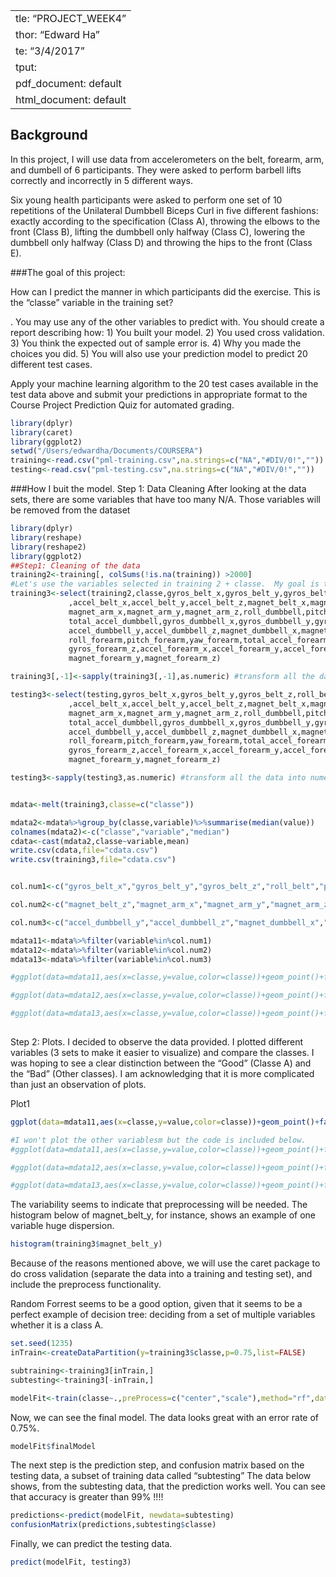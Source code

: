   ---
title: "PROJECT_WEEK4"
author: "Edward Ha"
date: "3/4/2017"
output:
  pdf_document: default
  html_document: default
---
## Background
  In this project, I will use data from accelerometers on the belt, forearm, arm, and dumbell of 6 participants. They were asked to perform barbell lifts correctly and incorrectly in 5 different ways. 

Six young health participants were asked to perform one set of 10 repetitions of the Unilateral Dumbbell Biceps Curl in five different fashions: exactly according to the specification (Class A), throwing the elbows to the front (Class B), lifting the dumbbell only halfway (Class C), lowering the dumbbell only halfway (Class D) and throwing the hips to the front (Class E).

###The goal of this project:

How can I predict the manner in which participants did the exercise. This is the "classe" variable in the training set?  

. You may use any of the other variables to predict with. You should create a report describing how:
1) You built your model.
2) You used cross validation.
3) You think the expected out of sample error is.
4) Why you made the choices you did. 
5) You will also use your prediction model to predict 20 different test cases.

Apply your machine learning algorithm to the 20 test cases available in the test data above and submit your predictions in appropriate format to the Course Project Prediction Quiz for automated grading.


```r
library(dplyr)
library(caret)
library(ggplot2)
setwd("/Users/edwardha/Documents/COURSERA")
training<-read.csv("pml-training.csv",na.strings=c("NA","#DIV/0!",""))
testing<-read.csv("pml-testing.csv",na.strings=c("NA","#DIV/0!",""))


```

###How I buit the model.
Step 1: Data Cleaning
After looking at the data sets, there are some variables that have too many N/A.  Those variables will be removed from the dataset 
```r
library(dplyr)
library(reshape)
library(reshape2)
library(ggplot2)
##Step1: Cleaning of the data
training2<-training[, colSums(!is.na(training)) >2000]
#Let's use the variables selected in training 2 + classe.  My goal is to plot variables and see if I can see a difference between classe A and the other classes.
training3<-select(training2,classe,gyros_belt_x,gyros_belt_y,gyros_belt_z,roll_belt,pitch_belt,yaw_belt
             ,accel_belt_x,accel_belt_y,accel_belt_z,magnet_belt_x,magnet_belt_y,magnet_belt_z,
             magnet_arm_x,magnet_arm_y,magnet_arm_z,roll_dumbbell,pitch_dumbbell,yaw_dumbbell,
             total_accel_dumbbell,gyros_dumbbell_x,gyros_dumbbell_y,gyros_dumbbell_z,accel_dumbbell_x,
             accel_dumbbell_y,accel_dumbbell_z,magnet_dumbbell_x,magnet_dumbbell_y,magnet_dumbbell_z,
             roll_forearm,pitch_forearm,yaw_forearm,total_accel_forearm,gyros_forearm_x,gyros_forearm_y,
             gyros_forearm_z,accel_forearm_x,accel_forearm_y,accel_forearm_z,magnet_forearm_x,
             magnet_forearm_y,magnet_forearm_z)

training3[,-1]<-sapply(training3[,-1],as.numeric) #transform all the data into numeric.

testing3<-select(testing,gyros_belt_x,gyros_belt_y,gyros_belt_z,roll_belt,pitch_belt,yaw_belt
             ,accel_belt_x,accel_belt_y,accel_belt_z,magnet_belt_x,magnet_belt_y,magnet_belt_z,
             magnet_arm_x,magnet_arm_y,magnet_arm_z,roll_dumbbell,pitch_dumbbell,yaw_dumbbell,
             total_accel_dumbbell,gyros_dumbbell_x,gyros_dumbbell_y,gyros_dumbbell_z,accel_dumbbell_x,
             accel_dumbbell_y,accel_dumbbell_z,magnet_dumbbell_x,magnet_dumbbell_y,magnet_dumbbell_z,
             roll_forearm,pitch_forearm,yaw_forearm,total_accel_forearm,gyros_forearm_x,gyros_forearm_y,
             gyros_forearm_z,accel_forearm_x,accel_forearm_y,accel_forearm_z,magnet_forearm_x,
             magnet_forearm_y,magnet_forearm_z)

testing3<-sapply(testing3,as.numeric) #transform all the data into numeric.


mdata<-melt(training3,classe=c("classe"))

mdata2<-mdata%>%group_by(classe,variable)%>%summarise(median(value))
colnames(mdata2)<-c("classe","variable","median")
cdata<-cast(mdata2,classe~variable,mean)
write.csv(cdata,file="cdata.csv")
write.csv(training3,file="cdata.csv")


col.num1<-c("gyros_belt_x","gyros_belt_y","gyros_belt_z","roll_belt","pitch_belt","yaw_belt","accel_belt_x","accel_belt_y","accel_belt_z","magnet_belt_x","magnet_belt_y")

col.num2<-c("magnet_belt_z","magnet_arm_x","magnet_arm_y","magnet_arm_z","roll_dumbbell","pitch_dumbbell","yaw_dumbbell","total_accel_dumbbell","gyros_dumbbell_x","gyros_dumbbell_y","gyros_dumbbell_z","accel_dumbbell_x")

col.num3<-c("accel_dumbbell_y","accel_dumbbell_z","magnet_dumbbell_x","magnet_dumbbell_y","magnet_dumbbell_z","roll_forearm","pitch_forearm","yaw_forearm","total_accel_forearm","gyros_forearm_x","gyros_forearm_y","gyros_forearm_z","accel_forearm_x","accel_forearm_y","accel_forearm_z","magnet_forearm_x","magnet_forearm_y","magnet_forearm_z")

mdata11<-mdata%>%filter(variable%in%col.num1)
mdata12<-mdata%>%filter(variable%in%col.num2)
mdata13<-mdata%>%filter(variable%in%col.num3)

#ggplot(data=mdata11,aes(x=classe,y=value,color=classe))+geom_point()+facet_grid(.~variable)

#ggplot(data=mdata12,aes(x=classe,y=value,color=classe))+geom_point()+facet_grid(.~variable)

#ggplot(data=mdata13,aes(x=classe,y=value,color=classe))+geom_point()+facet_grid(.~variable)
             
```



Step 2: Plots.
I decided to observe the data provided.  I plotted different variables (3 sets to make it easier to visualize) and compare the classes.  I was hoping to see a clear distinction between the "Good" (Classe A) and the "Bad" (Other classes).  I am acknowledging that it is more complicated than just an observation of plots. 

Plot1
```r
ggplot(data=mdata11,aes(x=classe,y=value,color=classe))+geom_point()+facet_grid(.~variable)

#I won't plot the other variablesm but the code is included below.
#ggplot(data=mdata11,aes(x=classe,y=value,color=classe))+geom_point()+facet_grid(.~variable)

#ggplot(data=mdata12,aes(x=classe,y=value,color=classe))+geom_point()+facet_grid(.~variable)

#ggplot(data=mdata13,aes(x=classe,y=value,color=classe))+geom_point()+facet_grid(.~variable)
```
The variability seems to indicate that preprocessing will be needed.  The histogram below of magnet_belt_y, for instance, shows an example of one variable huge dispersion.

```r
histogram(training3$magnet_belt_y)
```
Because of the reasons mentioned above, we will use the caret package to do cross validation (separate the data into a training and testing set), and include the preprocess functionality.  

Random Forrest seems to be a good option, given that it seems to be a perfect example of decision tree: deciding from a set of multiple variables whether it is a class A.  
```r
set.seed(1235)
inTrain<-createDataPartition(y=training3$classe,p=0.75,list=FALSE)

subtraining<-training3[inTrain,]
subtesting<-training3[-inTrain,]

modelFit<-train(classe~.,preProcess=c("center","scale"),method="rf",data=subtraining)

```


Now, we can see the final model.  The data looks great with an error rate of 0.75%.  
```r
modelFit$finalModel
```



The next step is the prediction step, and confusion matrix based on the testing data, a subset of training data called "subtesting"
The data below shows, from the subtesting data, that the prediction works well.  You can see that accuracy is greater than 99% !!!!
```r
predictions<-predict(modelFit, newdata=subtesting)
confusionMatrix(predictions,subtesting$classe)
```


Finally, we can predict the testing data.
```r
predict(modelFit, testing3)
```


